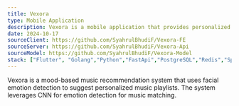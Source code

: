 ```yaml
---
title: Vexora
type: Mobile Application
description: Vexora is a mobile application that provides personalized Spotify music recommendations based on facial emotion recognition
date: 2024-10-17
sourceClient: https://github.com/SyahrulBhudiF/Vexora-FE
sourceServer: https://github.com/SyahrulBhudiF/Vexora-Api
sourceModel: https://github.com/SyahrulBhudiF/Vexora-Model
stack: ["Flutter", "Golang","Python","FastApi","PostgreSQL","Redis","Spotify", "CNN"]
---
```


Vexora is a mood-based music recommendation system that uses facial emotion detection to suggest personalized music playlists. The system leverages CNN for emotion detection for music matching.

